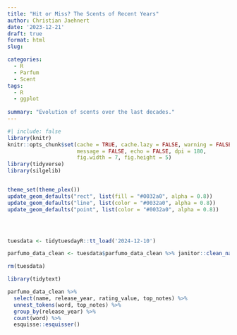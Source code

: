 ```yaml
---
title: "Hit or Miss? The Scents of Recent Years"
author: Christian Jaehnert
date: '2023-12-21'
draft: true
format: html
slug: 

categories:
  - R
  - Parfum
  - Scent
tags:
  - R
  - ggplot
  
summary: "Evolution of scents over the last decades."
---
```


```r
#| include: false
library(knitr)
knitr::opts_chunk$set(cache = TRUE, cache.lazy = FALSE, warning = FALSE, 
                      message = FALSE, echo = FALSE, dpi = 180,
                      fig.width = 7, fig.height = 5)
library(tidyverse)
library(silgelib)


theme_set(theme_plex())
update_geom_defaults("rect", list(fill = "#0032a0", alpha = 0.8))
update_geom_defaults("line", list(color = "#0032a0", alpha = 0.8))
update_geom_defaults("point", list(color = "#0032a0", alpha = 0.8))




tuesdata <- tidytuesdayR::tt_load('2024-12-10')

parfumo_data_clean <- tuesdata$parfumo_data_clean %>% janitor::clean_names()

rm(tuesdata)


```

```r

library(tidytext)

parfumo_data_clean %>% 
  select(name, release_year, rating_value, top_notes) %>% 
  unnest_tokens(word, top_notes) %>% 
  group_by(release_year) %>% 
  count(word) %>% 
  esquisse::esquisser()
```
